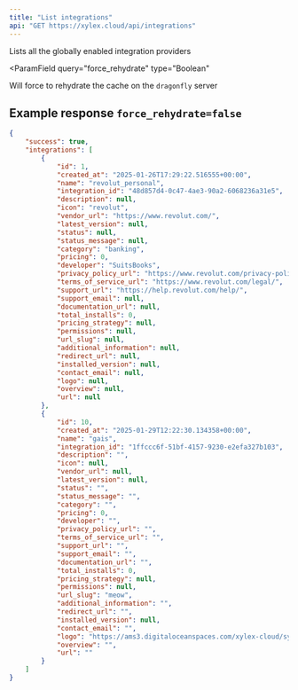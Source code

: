 ```yaml
---
title: "List integrations"
api: "GET https://xylex.cloud/api/integrations"
---
```


<Card title="Endpoint Description" icon="info" horizontal>
Lists all the globally enabled integration providers
</Card>

<ParamField
  query="force_rehydrate"
  type="Boolean"
>
  Will force to rehydrate the cache on the `dragonfly` server
</ParamField>


## Example response `force_rehydrate=false`
```json
{
    "success": true,
    "integrations": [
        {
            "id": 1,
            "created_at": "2025-01-26T17:29:22.516555+00:00",
            "name": "revolut_personal",
            "integration_id": "48d857d4-0c47-4ae3-90a2-6068236a31e5",
            "description": null,
            "icon": "revolut",
            "vendor_url": "https://www.revolut.com/",
            "latest_version": null,
            "status": null,
            "status_message": null,
            "category": "banking",
            "pricing": 0,
            "developer": "SuitsBooks",
            "privacy_policy_url": "https://www.revolut.com/privacy-policy/",
            "terms_of_service_url": "https://www.revolut.com/legal/",
            "support_url": "https://help.revolut.com/help/",
            "support_email": null,
            "documentation_url": null,
            "total_installs": 0,
            "pricing_strategy": null,
            "permissions": null,
            "url_slug": null,
            "additional_information": null,
            "redirect_url": null,
            "installed_version": null,
            "contact_email": null,
            "logo": null,
            "overview": null,
            "url": null
        },
        {
            "id": 10,
            "created_at": "2025-01-29T12:22:30.134358+00:00",
            "name": "gais",
            "integration_id": "1ffccc6f-51bf-4157-9230-e2efa327b103",
            "description": "",
            "icon": null,
            "vendor_url": null,
            "latest_version": null,
            "status": "",
            "status_message": "",
            "category": "",
            "pricing": 0,
            "developer": "",
            "privacy_policy_url": "",
            "terms_of_service_url": "",
            "support_url": "",
            "support_email": "",
            "documentation_url": "",
            "total_installs": 0,
            "pricing_strategy": null,
            "permissions": null,
            "url_slug": "meow",
            "additional_information": "",
            "redirect_url": "",
            "installed_version": null,
            "contact_email": "",
            "logo": "https://ams3.digitaloceanspaces.com/xylex-cloud/system/integrations/gais.png",
            "overview": "",
            "url": ""
        }
    ]
}
```
